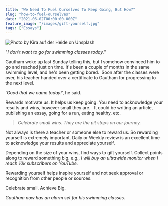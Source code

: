 ```yaml
---
title: "We Need To Fuel Ourselves To Keep Going, But How?"
slug: "how-to-fuel-ourselves"
date: "2021-06-02T00:00:00.000Z"
feature_image: "/images/gift-yourself.jpg"
tags: ["Essays"]
---
```


![Photo by Kira auf der Heide on Unsplash](/images/gift-yourself.jpg)

"_I don't want to go for swimming classes today._"

Gautham woke up last Sunday telling this, but I somehow convinced him to go and reached just on time. It's been a couple of months in the same swimming level, and he's been getting bored.  Soon after the classes were over, his teacher handed over a certificate to Gautham for progressing to the next level.

'_Good that we came today!_', he said.

Rewards motivate us. It helps us keep going. You need to acknowledge your results and wins, however small they are.   It could be writing an article, publishing an essay, going for a run, eating healthy, etc.

> _Celebrate small wins. They are the pit stops on our journey._

Not always is there a teacher or someone else to reward us. So rewarding yourself is extremely important. Daily or Weekly review is an excellent time to acknowledge your results and appreciate yourself.

Depending on the size of your wins, find ways to gift yourself. Collect points along to reward something big. e.g., _I will buy an ultrawide monitor when I reach 10k subscribers on YouTube._

Rewarding yourself helps inspire yourself and not seek approval or recognition from other people or sources.

Celebrate small. Achieve Big.

_Gautham now has an alarm set for his swimming classes._